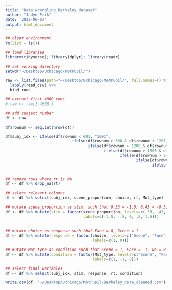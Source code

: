 ```yaml
---
title: "Data wrangling_Berkeley dataset"
author: "Jadyn Park"
date: '2022-06-07'
output: html_document
---
```


```r

## clear environment
rm(list = ls())

## load libraries
library(tidyverse); library(dplyr); library(readr)

## set working directory
setwd("~/Desktop/Uchicago/MotPupil/")

raw <- list.files(path="~/Desktop/Uchicago/MotPupil/", full.names=T) %>%
  lapply(read_csv) %>%
  bind_rows

## extract first 4800 rows
# raw <- raw[1:4800,]
```

```r
## add subject number
df <- raw

df$rownum <- seq.int(nrow(df))

df$subj_idx <- ifelse(df$rownum < 601, "1001",
                             ifelse(df$rownum > 600 & df$rownum < 1201, "1002",
                                    ifelse(df$rownum > 1200 & df$rownum < 1801, "1003",
                                           ifelse(df$rownum > 1800 & df$rownum < 2401, "1004",
                                                  ifelse(df$rownum > 2400 & df$rownum < 3001, "1005",
                                                         ifelse(df$rownum > 3000 & df$rownum < 3601, "1006",
                                                                ifelse(df$rownum > 3600 & df$rownum < 4201, "1007",
                                                                       ifelse(df$rownum > 4200, "1008", "NA"))))))))

## remove rows where rt is NA
df <- df %>% drop_na(rt)

## select relevant columns
df <- df %>% select(subj_idx, scene_proportion, choice, rt, Mot_type)

## mutate scene_proportion as stim, such that 0.33 = -1.5; 0.43 = -0.5; 0.48 = 0; 0.53 = 0.5; 0.63 = 1.5
df <- df %>% mutate(stim = factor(scene_proportion, levels=c(.33, .43, .48, .53, .63),
                                  labels=c(-1.5, -.5, 0, .5, 1.5)))
  
  
## mutate choice as response such that Face = 0, Scene = 1
df <- df %>% mutate(response = factor(choice, levels=c("Scene", "Face"),
                                      labels=c(1, 0)))

## mutate Mot_type as condition such that Scene = 1, Face = -1, No = 0
df <- df %>% mutate(condition = factor(Mot_type, levels=c("Scene", "Face", "No"),
                                      labels=c(1, -1, 0)))

## select final variables
df <- df %>% select(subj_idx, stim, response, rt, condition)

write.csv(df, "~/Desktop/Uchicago/MotPupil/Berkeley_data_cleaned.csv")
```